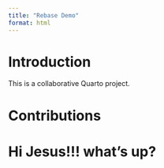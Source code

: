 ```yaml
---
title: "Rebase Demo"
format: html
---
```


## 
# Introduction

This is a collaborative Quarto project.

# Contributions

<!-- Student sections will go here -->



# Hi Jesus!!! what's up? 